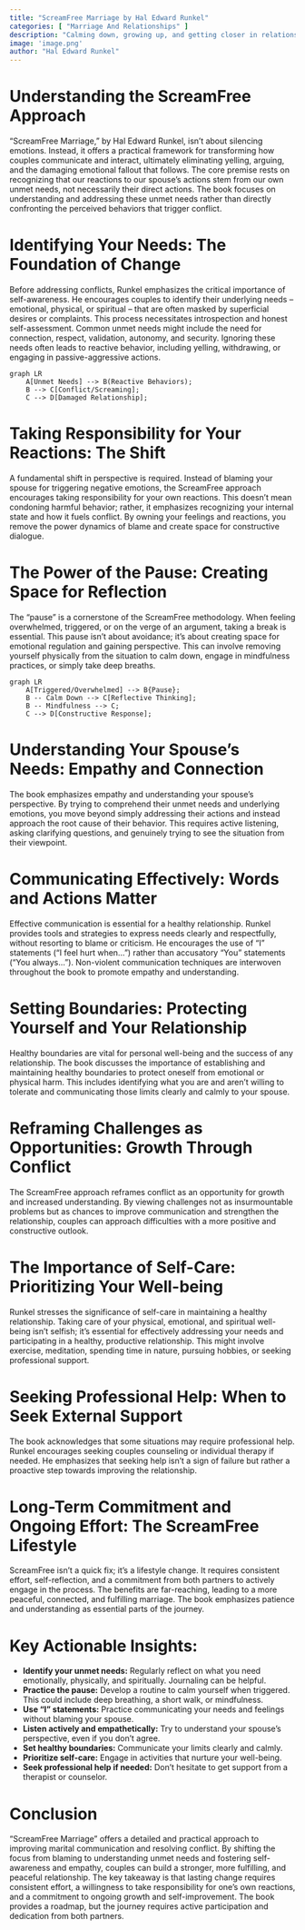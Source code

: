 ```yaml
---
title: "ScreamFree Marriage by Hal Edward Runkel"
categories: [ "Marriage And Relationships" ]
description: "Calming down, growing up, and getting closer in relationships"
image: 'image.png'
author: "Hal Edward Runkel"
---
```

# Understanding the ScreamFree Approach

"ScreamFree Marriage," by Hal Edward Runkel, isn't about silencing emotions. Instead, it offers a practical framework for transforming how couples communicate and interact, ultimately eliminating yelling, arguing, and the damaging emotional fallout that follows.  The core premise rests on recognizing that our reactions to our spouse's actions stem from our own unmet needs, not necessarily their direct actions.  The book focuses on understanding and addressing these unmet needs rather than directly confronting the perceived behaviors that trigger conflict.

# Identifying Your Needs: The Foundation of Change

Before addressing conflicts, Runkel emphasizes the critical importance of self-awareness. He encourages couples to identify their underlying needs – emotional, physical, or spiritual – that are often masked by superficial desires or complaints.  This process necessitates introspection and honest self-assessment.  Common unmet needs might include the need for connection, respect, validation, autonomy, and security.  Ignoring these needs often leads to reactive behavior, including yelling, withdrawing, or engaging in passive-aggressive actions.

```mermaid
graph LR
    A[Unmet Needs] --> B(Reactive Behaviors);
    B --> C[Conflict/Screaming];
    C --> D[Damaged Relationship];
```

# Taking Responsibility for Your Reactions: The Shift

A fundamental shift in perspective is required. Instead of blaming your spouse for triggering negative emotions, the ScreamFree approach encourages taking responsibility for your own reactions.  This doesn't mean condoning harmful behavior; rather, it emphasizes recognizing your internal state and how it fuels conflict.  By owning your feelings and reactions, you remove the power dynamics of blame and create space for constructive dialogue.

# The Power of the Pause: Creating Space for Reflection

The "pause" is a cornerstone of the ScreamFree methodology.  When feeling overwhelmed, triggered, or on the verge of an argument, taking a break is essential.  This pause isn't about avoidance; it's about creating space for emotional regulation and gaining perspective.  This can involve removing yourself physically from the situation to calm down, engage in mindfulness practices, or simply take deep breaths.

```mermaid
graph LR
    A[Triggered/Overwhelmed] --> B{Pause};
    B -- Calm Down --> C[Reflective Thinking];
    B -- Mindfulness --> C;
    C --> D[Constructive Response];
```

# Understanding Your Spouse's Needs: Empathy and Connection

The book emphasizes empathy and understanding your spouse's perspective. By trying to comprehend their unmet needs and underlying emotions, you move beyond simply addressing their actions and instead approach the root cause of their behavior. This requires active listening, asking clarifying questions, and genuinely trying to see the situation from their viewpoint.

# Communicating Effectively: Words and Actions Matter

Effective communication is essential for a healthy relationship. Runkel provides tools and strategies to express needs clearly and respectfully, without resorting to blame or criticism. He encourages the use of "I" statements ("I feel hurt when...") rather than accusatory "You" statements ("You always..."). Non-violent communication techniques are interwoven throughout the book to promote empathy and understanding.

# Setting Boundaries: Protecting Yourself and Your Relationship

Healthy boundaries are vital for personal well-being and the success of any relationship. The book discusses the importance of establishing and maintaining healthy boundaries to protect oneself from emotional or physical harm.  This includes identifying what you are and aren't willing to tolerate and communicating those limits clearly and calmly to your spouse.

# Reframing Challenges as Opportunities: Growth Through Conflict

The ScreamFree approach reframes conflict as an opportunity for growth and increased understanding. By viewing challenges not as insurmountable problems but as chances to improve communication and strengthen the relationship, couples can approach difficulties with a more positive and constructive outlook.

# The Importance of Self-Care: Prioritizing Your Well-being

Runkel stresses the significance of self-care in maintaining a healthy relationship.  Taking care of your physical, emotional, and spiritual well-being isn't selfish; it's essential for effectively addressing your needs and participating in a healthy, productive relationship.  This might involve exercise, meditation, spending time in nature, pursuing hobbies, or seeking professional support.

#  Seeking Professional Help: When to Seek External Support

The book acknowledges that some situations may require professional help.  Runkel encourages seeking couples counseling or individual therapy if needed. He emphasizes that seeking help isn't a sign of failure but rather a proactive step towards improving the relationship.

# Long-Term Commitment and Ongoing Effort: The ScreamFree Lifestyle

ScreamFree isn't a quick fix; it's a lifestyle change.  It requires consistent effort, self-reflection, and a commitment from both partners to actively engage in the process.  The benefits are far-reaching, leading to a more peaceful, connected, and fulfilling marriage.  The book emphasizes patience and understanding as essential parts of the journey.

# Key Actionable Insights:

* **Identify your unmet needs:**  Regularly reflect on what you need emotionally, physically, and spiritually. Journaling can be helpful.
* **Practice the pause:**  Develop a routine to calm yourself when triggered. This could include deep breathing, a short walk, or mindfulness.
* **Use "I" statements:**  Practice communicating your needs and feelings without blaming your spouse.
* **Listen actively and empathetically:**  Try to understand your spouse's perspective, even if you don't agree.
* **Set healthy boundaries:**  Communicate your limits clearly and calmly.
* **Prioritize self-care:**  Engage in activities that nurture your well-being.
* **Seek professional help if needed:**  Don't hesitate to get support from a therapist or counselor.

# Conclusion

"ScreamFree Marriage" offers a detailed and practical approach to improving marital communication and resolving conflict. By shifting the focus from blaming to understanding unmet needs and fostering self-awareness and empathy, couples can build a stronger, more fulfilling, and peaceful relationship.  The key takeaway is that lasting change requires consistent effort, a willingness to take responsibility for one's own reactions, and a commitment to ongoing growth and self-improvement.  The book provides a roadmap, but the journey requires active participation and dedication from both partners.

